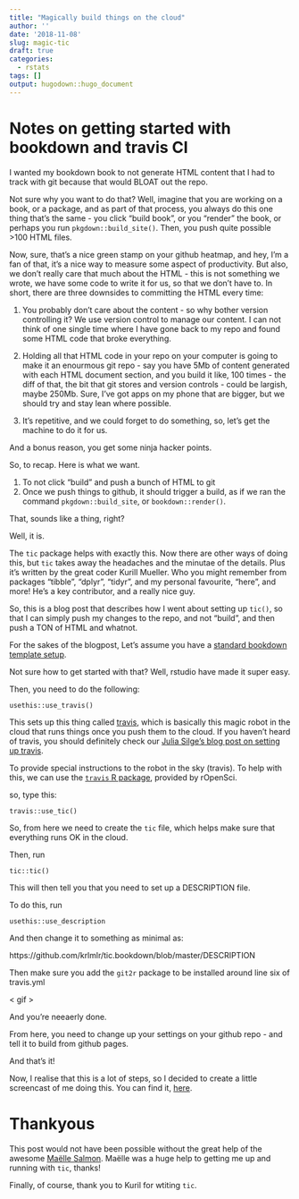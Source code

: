 ```yaml
---
title: "Magically build things on the cloud"
author: ''
date: '2018-11-08'
slug: magic-tic
draft: true
categories:
  - rstats
tags: []
output: hugodown::hugo_document
---
```


# Notes on getting started with bookdown and travis CI

I wanted my bookdown book to not generate HTML content that I had to track with git because that would BLOAT out the repo.

Not sure why you want to do that? Well, imagine that you are 
working on a book, or a package, and as part of that process, you always do this one thing that's the same - you click "build book", or you "render" the book, or perhaps you run `pkgdown::build_site()`. Then, you push quite possible >100 HTML files. 

Now, sure, that's a nice green stamp on your github heatmap, and hey, I'm a fan of that, it's a nice way to measure some aspect of productivity. But also, we don't really care that much about the HTML - this is not something we wrote, we have some code to write it for us, so that we don't have to. In short, there are three downsides to committing the HTML every time:

1. You probably don't care about the content - so why bother version controlling it? We use version control to manage our content. I can not think of one single time where I have gone back to my repo and found some HTML code that broke everything.

2. Holding all that HTML code in your repo on your computer is going to make it an enourmous git repo - say you have 5Mb of content generated with each HTML document section, and you build it like, 100 times - the diff of that, the bit that git stores and version controls - could be largish, maybe 250Mb. Sure, I've got apps on my phone that are bigger, but we should try and stay lean where possible.

3. It's repetitive, and we could forget to do something, so, let's get the machine to do it for us.

And a bonus reason, you get some ninja hacker points.

So, to recap. Here is what we want.

1. To not click "build" and push a bunch of HTML to git
2. Once we push things to github, it should trigger a build, as if we ran the command `pkgdown::build_site`, or `bookdown::render()`.

That, sounds like a thing, right?

Well, it is. 

The `tic` package helps with exactly this. Now there are other ways of doing this, but `tic` takes away the headaches and the minutae of the details. Plus it's written by the great coder Kurill Mueller. Who you might remember from packages "tibble", "dplyr", "tidyr", and my personal favourite, "here", and more! He's a key contributor, and a really nice guy.

So, this is a blog post that describes how I went about setting up `tic()`, so that I can simply push my changes to the repo, and not "build", and then push a TON of HTML and whatnot.

For the sakes of the blogpost, Let's assume you have a [standard bookdown template setup]().

Not sure how to get started with that? Well, rstudio have made it super easy.

<screenshot>

Then, you need to do the following:

`usethis::use_travis()`

This sets up this thing called [travis](), which is basically this magic robot in the cloud that runs things once you push them to the cloud. If you haven't heard of travis, you should definitely check our [Julia Silge's blog post on setting up travis]().

To provide special instructions to the robot in the sky (travis). To help with this, we can use the [`travis` R package](), provided by rOpenSci.

so, type this:

`travis::use_tic()`

So, from here we need to create the `tic` file, which helps make sure that everything runs OK in the cloud.

Then, run 

```
tic::tic()
```

This will then tell you that you need to set up a DESCRIPTION file.

To do this, run

```
usethis::use_description
```

And then change it to something as minimal as:

https://github.com/krlmlr/tic.bookdown/blob/master/DESCRIPTION

Then make sure you add the `git2r` package to be installed around line six of travis.yml

< gif >

And you're neeaerly done.

From here, you need to change up your settings on your github repo - and tell it to build from github pages.

<screenshot>

And that's it!

Now, I realise that this is a lot of steps, so I decided to create a little screencast of me doing this. You can find it, [here]().

# Thankyous

This post would not have been possible without the great help of the awesome [Maëlle Salmon](). Maëlle was a huge help to getting me up and running with `tic`, thanks!

Finally, of course, thank you to Kuril for wtiting `tic`.

